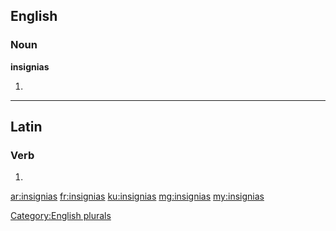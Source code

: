 ==English==

===Noun===
'''insignias'''

# {{plural of|insignia}}

[[Category:English plurals]]

----

==Latin==

===Verb===
{{la-verb-form|insigniās}}

# {{conjugation of|insigniō||2|s|pres|act|sub|lang=la}}

[[ar:insignias]]
[[fr:insignias]]
[[ku:insignias]]
[[mg:insignias]]
[[my:insignias]]